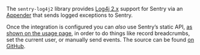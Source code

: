<Alert>

The `sentry-log4j2` library provides [Log4j 2.x](https://logging.apache.org/log4j/2.x/) support for Sentry via an [Appender](https://logging.apache.org/log4j/2.x/log4j-core/apidocs/org/apache/logging/log4j/core/Appender.html) that sends logged exceptions to Sentry.

</Alert>

Once the integration is configured you can _also_ use Sentry’s static API, [as shown on the usage page](usage/), in order to do things like record breadcrumbs, set the current user, or manually send events. The source can be found [on GitHub](https://github.com/getsentry/sentry-java/tree/master/sentry-log4j2).
